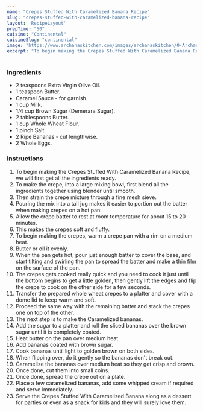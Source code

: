 ---
name: "Crepes Stuffed With Caramelized Banana Recipe"
slug: "crepes-stuffed-with-caramelized-banana-recipe"
layout: 'RecipeLayout'
prepTime: "50"
cuisine: "Continental"
cuisineSlug: "continental"
image: "https://www.archanaskitchen.com/images/archanaskitchen/0-Archanas-Kitchen-Recipes/Crepes_with_Caramelized_Bananas_Recipe-12_1600.jpg"
excerpt: "To begin making the Crepes Stuffed With Caramelized Banana Recipe, we will first get all the ingredients ready"
---

### Ingredients

- 2 teaspoons Extra Virgin Olive Oil.
- 1 teaspoon Butter.
- Caramel Sauce - for garnish.
- 1 cup Milk.
- 1/4 cup Brown Sugar (Demerara Sugar).
- 2 tablespoons Butter.
- 1 cup Whole Wheat Flour.
- 1 pinch Salt.
- 2 Ripe Bananas - cut lengthwise.
- 2 Whole Eggs.

### Instructions

1. To begin making the Crepes Stuffed With Caramelized Banana Recipe, we will first get all the ingredients ready.
1. To make the crepe, into a large mixing bowl, first blend all the ingredients together using blender until smooth.
1. Then strain the crepe mixture through a fine mesh sieve.
1. Pouring the mix into a tall jug makes it easier to portion out the batter when making crepes on a hot pan.
1. Allow the crepe batter to rest at room temperature for about 15 to 20 minutes.
1. This makes the crepes soft and fluffy.
1. To begin making the crepes, warm a crepe pan with a rim on a medium heat.
1. Butter or oil it evenly.
1. When the pan gets hot, pour just enough batter to cover the base, and start tilting and swirling the pan to spread the batter and make a thin film on the surface of the pan.
1. The crepes gets cooked really quick and you need to cook it just until the bottom begins to get a little golden, then gently lift the edges and flip the crepe to cook on the other side for a few seconds.
1. Transfer the prepared whole wheat crepes to a platter and cover with a dome lid to keep warm and soft.
1. Proceed the same way with the remaining batter and stack the crepes one on top of the other.
1. The next step is to make the Caramelized bananas.
1. Add the sugar to a platter and roll the sliced bananas over the brown sugar until it is completely coated.
1. Heat butter on the pan over medium heat.
1. Add bananas coated with brown sugar.
1. Cook bananas until light to golden brown on both sides.
1. When flipping over, do it gently so the bananas don't break out.
1. Caramelize the bananas over medium heat so they get crisp and brown.
1. Once done, cut them into small coins.
1. Once done, spread the crepe out on a plate.
1. Place a few caramelized bananas, add some whipped cream if required and serve immediately.
1. Serve the Crepes Stuffed With Caramelized Banana along as a dessert for parties or even as a snack for kids and they will surely love them.
